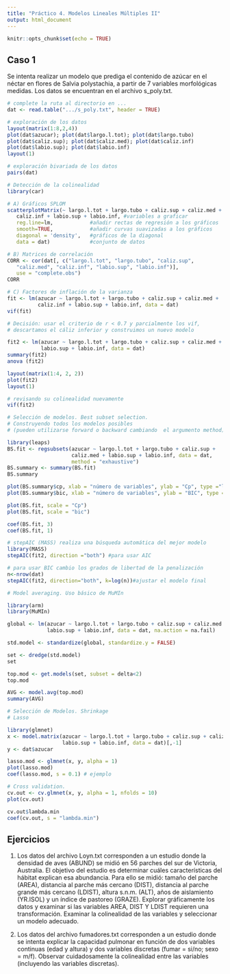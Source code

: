 ```yaml
---
title: "Práctico 4. Modelos Lineales Múltiples II"
output: html_document
---
```


```r
knitr::opts_chunk$set(echo = TRUE)
```

## Caso 1

Se intenta realizar un modelo que prediga el contenido de azúcar en el néctar en flores de Salvia polystachia, a partir de 7 variables morfológicas medidas. Los datos se encuentran en el archivo  s_poly.txt.

```R
# complete la ruta al directorio en ...
dat <- read.table(".../s_poly.txt", header = TRUE)

# exploración de los datos
layout(matrix(1:8,2,4))
plot(dat$azucar); plot(dat$largo.l.tot); plot(dat$largo.tubo) 
plot(dat$caliz.sup); plot(dat$caliz.med); plot(dat$caliz.inf) 
plot(dat$labio.sup); plot(dat$labio.inf)
layout(1)

# exploración bivariada de los datos
pairs(dat)

# Detección de la colinealidad
library(car)

# A) Gráficos SPLOM
scatterplotMatrix(~ largo.l.tot + largo.tubo + caliz.sup + caliz.med +
   caliz.inf + labio.sup + labio.inf, #variables a graficar
   reg.line=lm,            #añadir rectas de regresión a los gráficos
   smooth=TRUE,            #añadir curvas suavizadas a los gráficos
   diagonal = 'density',   #gráficos de la diagonal
   data = dat)             #conjunto de datos 

# B) Matrices de correlación
CORR <- cor(dat[, c("largo.l.tot", "largo.tubo", "caliz.sup",
   "caliz.med", "caliz.inf", "labio.sup", "labio.inf")], 
   use = "complete.obs") 
CORR

# C) Factores de inflación de la varianza
fit <- lm(azucar ~ largo.l.tot + largo.tubo + caliz.sup + caliz.med +
          caliz.inf + labio.sup + labio.inf, data = dat)
vif(fit)	

# Decisión: usar el criterio de r < 0.7 y parcialmente los vif,
# descartamos el cáliz inferior y construimos un nuevo modelo

fit2 <- lm(azucar ~ largo.l.tot + largo.tubo + caliz.sup + caliz.med +
           labio.sup + labio.inf, data = dat)
summary(fit2)
anova (fit2)

layout(matrix(1:4, 2, 2))
plot(fit2)
layout(1)

# revisando su colinealidad nuevamente
vif(fit2)

# Selección de modelos. Best subset selection.
# Construyendo todos los modelos posibles
# (pueden utilizarse forward o backward cambiando  el argumento method)

library(leaps)
BS.fit <- regsubsets(azucar ~ largo.l.tot + largo.tubo + caliz.sup +
                     caliz.med + labio.sup + labio.inf, data = dat, 
                     method = "exhaustive")
BS.summary <- summary(BS.fit)
BS.summary

plot(BS.summary$cp, xlab = "número de variables", ylab = "Cp", type ="l")
plot(BS.summary$bic, xlab = "número de variables", ylab = "BIC", type ="l")

plot(BS.fit, scale = "Cp")
plot(BS.fit, scale = "bic")

coef(BS.fit, 3)
coef(BS.fit, 1)

# stepAIC (MASS) realiza una búsqueda automática del mejor modelo 
library(MASS) 
stepAIC(fit2, direction ="both") #para usar AIC

# para usar BIC cambio los grados de libertad de la penalización
n<-nrow(dat)
stepAIC(fit2, direction="both", k=log(n))#ajustar el modelo final

# Model averaging. Uso básico de MuMIn

library(arm)
library(MuMIn)

global <- lm(azucar ~ largo.l.tot + largo.tubo + caliz.sup + caliz.med +
             labio.sup + labio.inf, data = dat, na.action = na.fail)

std.model <- standardize(global, standardize.y = FALSE)

set <- dredge(std.model)
set

top.mod <- get.models(set, subset = delta<2)
top.mod

AVG <- model.avg(top.mod)
summary(AVG)

# Selección de Modelos. Shrinkage
# Lasso

library(glmnet)
x <- model.matrix(azucar ~ largo.l.tot + largo.tubo + caliz.sup + caliz.med +
                  labio.sup + labio.inf, data = dat)[,-1]
y <- dat$azucar

lasso.mod <- glmnet(x, y, alpha = 1)
plot(lasso.mod)
coef(lasso.mod, s = 0.1) # ejemplo

# Cross validation.
cv.out <- cv.glmnet(x, y, alpha = 1, nfolds = 10)
plot(cv.out)

cv.out$lambda.min
coef(cv.out, s = "lambda.min")
```

## Ejercicios

1. Los datos del archivo Loyn.txt corresponden a un estudio donde la densidad de aves (ABUND) se midió en 56 parches del sur de Victoria, Australia. El objetivo del estudio es determinar cuáles características del hábitat explican esa abundancia. Para ello se midió: tamaño del parche (AREA), distancia al parche más cercano (DIST), distancia al parche grande más cercano (LDIST), altura s.n.m. (ALT), años de aislamiento (YR.ISOL) y un índice de pastoreo (GRAZE). Explorar gráficamente los datos y examinar si las variables AREA, DIST Y LDIST requieren una transformación. Examinar la colinealidad de las variables y seleccionar un modelo adecuado.   

2. Los datos del archivo fumadores.txt corresponden a un estudio donde se intenta explicar la capacidad pulmonar en función de dos variables continuas (edad y altura) y dos variables discretas (fumar = si/no; sexo = m/f). Observar cuidadosamente la colinealidad entre las variables (incluyendo las variables discretas).   
